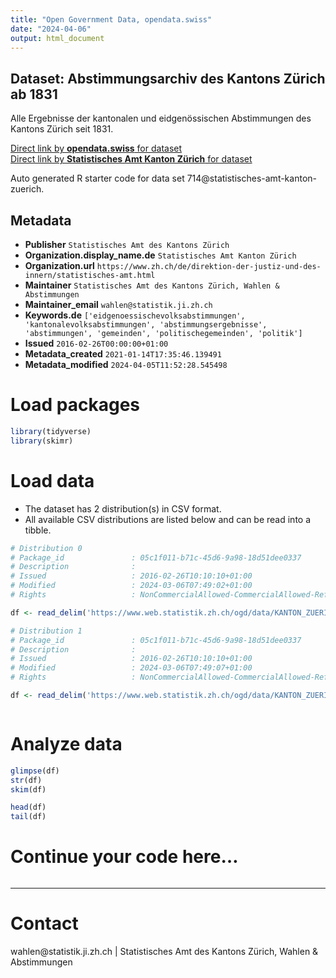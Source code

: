 ```yaml
---
title: "Open Government Data, opendata.swiss"
date: "2024-04-06"
output: html_document
---
```


## Dataset: Abstimmungsarchiv des Kantons Zürich ab 1831

Alle Ergebnisse der kantonalen und eidgenössischen Abstimmungen des Kantons Zürich seit 1831.

[Direct link by **opendata.swiss** for dataset](https://opendata.swiss/de/dataset/abstimmungsarchiv-des-kantons-zurich1)<br>
[Direct link by **Statistisches Amt Kanton Zürich** for dataset](https://www.zh.ch/de/politik-staat/wahlen-abstimmungen/abstimmungsarchiv.html)

Auto generated R starter code for data set 714@statistisches-amt-kanton-zuerich.

## Metadata

- **Publisher** `Statistisches Amt des Kantons Zürich`
- **Organization.display_name.de** `Statistisches Amt Kanton Zürich`
- **Organization.url** `https://www.zh.ch/de/direktion-der-justiz-und-des-innern/statistisches-amt.html`
- **Maintainer** `Statistisches Amt des Kantons Zürich, Wahlen & Abstimmungen`
- **Maintainer_email** `wahlen@statistik.ji.zh.ch`
- **Keywords.de** `['eidgenoessischevolksabstimmungen', 'kantonalevolksabstimmungen', 'abstimmungsergebnisse', 'abstimmungen', 'gemeinden', 'politischegemeinden', 'politik']`
- **Issued** `2016-02-26T00:00:00+01:00`
- **Metadata_created** `2021-01-14T17:35:46.139491`
- **Metadata_modified** `2024-04-05T11:52:28.545498`


# Load packages

```r

library(tidyverse)
library(skimr)

```

# Load data

-   The dataset has 2 distribution(s) in CSV format.
-   All available CSV distributions are listed below and can be read into a tibble.

```r

# Distribution 0
# Package_id               : 05c1f011-b71c-45d6-9a98-18d51dee0337
# Description              : 
# Issued                   : 2016-02-26T10:10:10+01:00
# Modified                 : 2024-03-06T07:49:02+01:00
# Rights                   : NonCommercialAllowed-CommercialAllowed-ReferenceRequired

df <- read_delim('https://www.web.statistik.zh.ch/ogd/data/KANTON_ZUERICH_abstimmungsarchiv_gemeinden.csv')

# Distribution 1
# Package_id               : 05c1f011-b71c-45d6-9a98-18d51dee0337
# Description              : 
# Issued                   : 2016-02-26T10:10:10+01:00
# Modified                 : 2024-03-06T07:49:07+01:00
# Rights                   : NonCommercialAllowed-CommercialAllowed-ReferenceRequired

df <- read_delim('https://www.web.statistik.zh.ch/ogd/data/KANTON_ZUERICH_abstimmungsarchiv_kanton.csv')



```

# Analyze data

```r

glimpse(df)
str(df)
skim(df)

head(df)
tail(df)

```

# Continue your code here...

```r

```

------------------------------------------------------------------------

# Contact

wahlen@statistik.ji.zh.ch | Statistisches Amt des Kantons Zürich, Wahlen & Abstimmungen
